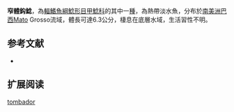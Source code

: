 {{Speciesbox
| name = 窄體鈎鯰
| image = 
| image_width = 250px
| image_caption = 
| status = NE
| status_system = IUCN3.1
| genus = Ancistrus
| species = tombador
| authority = Fisch-Muller, Cardoso, da Silva & Bertaco, 2005
| synonyms = 
}}

'''窄體鈎鯰'''，為[[輻鰭魚綱|輻鰭魚綱]][[鯰形目|鯰形目]][[甲鯰科|甲鯰科]]的其中一[[種|種]]，為熱帶淡水魚，分布於[[南美洲|南美洲]][[巴西|巴西]]Mato Grosso流域，體長可達6.3公分，棲息在底層水域，生活習性不明。

==参考文献==
*{{FishBase_species|genus=Ancistrus|species=tombador|year=2014|month=11}}

== 扩展阅读 ==
{{refbegin}}
{{wikispecies-inline|Ancistrus tombador|窄體鈎鯰}}
{{refend}}
{{Taxonbar|from=Q5601402}}

[[Category:鈎鯰屬|tombador]]